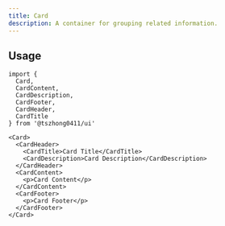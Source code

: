 ```yaml
---
title: Card
description: A container for grouping related information.
---
```


<ComponentPreview name='card/card' />

## Usage

```tsx
import {
  Card,
  CardContent,
  CardDescription,
  CardFooter,
  CardHeader,
  CardTitle
} from '@tszhong0411/ui'
```

```tsx
<Card>
  <CardHeader>
    <CardTitle>Card Title</CardTitle>
    <CardDescription>Card Description</CardDescription>
  </CardHeader>
  <CardContent>
    <p>Card Content</p>
  </CardContent>
  <CardFooter>
    <p>Card Footer</p>
  </CardFooter>
</Card>
```
